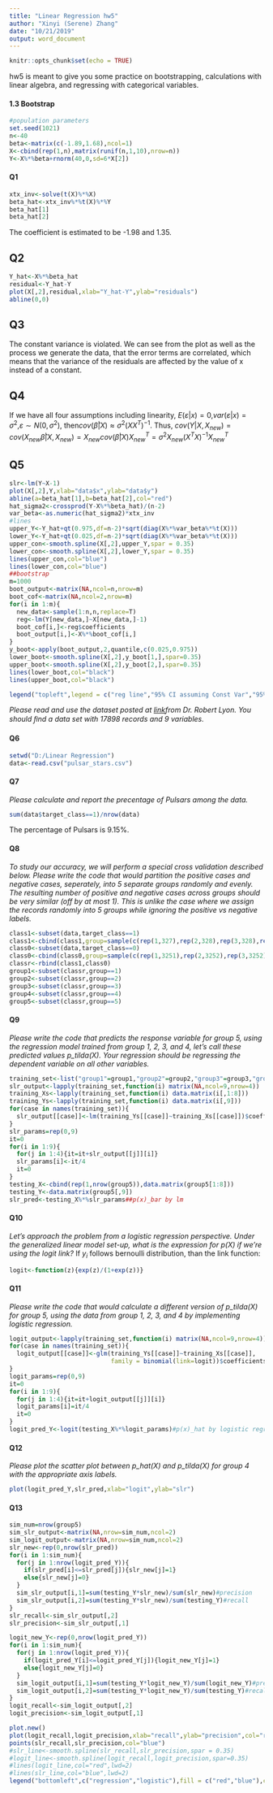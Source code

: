 ---
title: "Linear Regression hw5"
author: "Xinyi (Serene) Zhang"
date: "10/21/2019"
output: word_document
---

```{r setup, include=FALSE}
knitr::opts_chunk$set(echo = TRUE)
```
hw5 is meant to give you some practice on bootstrapping, calculations with linear algebra, and regressing with categorical variables. 

#### 1.3 Bootstrap
```{r}
#population parameters
set.seed(1021)
n<-40
beta<-matrix(c(-1.89,1.68),ncol=1)
X<-cbind(rep(1,n),matrix(runif(n,1,10),nrow=n))
Y<-X%*%beta+rnorm(40,0,sd=6*X[2])
```

#### Q1
```{r}
xtx_inv<-solve(t(X)%*%X)
beta_hat<-xtx_inv%*%t(X)%*%Y
beta_hat[1]
beta_hat[2]
```
The coefficient is estimated to be -1.98 and 1.35.

## Q2
```{r}
Y_hat<-X%*%beta_hat
residual<-Y_hat-Y
plot(X[,2],residual,xlab="Y_hat-Y",ylab="residuals")
abline(0,0)
```

## Q3
The constant variance is violated. We can see from the plot as well as the process we generate the data, that the error terms are correlated, which means that the variance of the residuals are affected by the value of x instead of a constant.

## Q4
If we have all four assumptions including linearity, $E(\varepsilon |x)=0$,$var(\varepsilon |x)=\sigma ^2$,$\varepsilon \sim N(0,\sigma^2)$, then$cov(\widehat{\beta}|X)\approx \sigma ^2(XX^{T})^{-1}$. Thus, 
$cov(Y|X,X_{new})=cov(X_{new}\widehat{\beta}|X,X_{new})=X_{new}cov(\widehat{\beta}|X)X_{new}^{T}=\sigma^2X_{new}(X^{T}X)^{-1}X_{new}^{T}$


## Q5
```{r}
slr<-lm(Y~X-1)
plot(X[,2],Y,xlab="data$x",ylab="data$y")
abline(a=beta_hat[1],b=beta_hat[2],col="red")
hat_sigma2<-crossprod(Y-X%*%beta_hat)/(n-2)
var_beta<-as.numeric(hat_sigma2)*xtx_inv
#lines
upper_Y<-Y_hat+qt(0.975,df=n-2)*sqrt(diag(X%*%var_beta%*%t(X)))
lower_Y<-Y_hat+qt(0.025,df=n-2)*sqrt(diag(X%*%var_beta%*%t(X)))
upper_con<-smooth.spline(X[,2],upper_Y,spar = 0.35)
lower_con<-smooth.spline(X[,2],lower_Y,spar = 0.35)
lines(upper_con,col="blue")
lines(lower_con,col="blue")
##bootstrap
m=1000
boot_output<-matrix(NA,ncol=n,nrow=m)
boot_cof<-matrix(NA,ncol=2,nrow=m)
for(i in 1:m){
  new_data<-sample(1:n,n,replace=T)
  reg<-lm(Y[new_data,]~X[new_data,]-1)
  boot_cof[i,]<-reg$coefficients
  boot_output[i,]<-X%*%boot_cof[i,]
}
y_boot<-apply(boot_output,2,quantile,c(0.025,0.975))
lower_boot<-smooth.spline(X[,2],y_boot[1,],spar=0.35)
upper_boot<-smooth.spline(X[,2],y_boot[2,],spar=0.35)
lines(lower_boot,col="black")
lines(upper_boot,col="black")

legend("topleft",legend = c("reg line","95% CI assuming Const Var","95% CI bootstrap"),col = c("red","blue","black"),lty = 1,cex=0.8)
```

*Please read and use the dataset posted at [link]( https://www.kaggle.com/pavanraj159/predicting-a-pulsar-star)from Dr. Robert Lyon. You should ﬁnd a data set with 17898 records and 9 variables.*

#### Q6
```{r}
setwd("D:/Linear Regression")
data<-read.csv("pulsar_stars.csv")
```

#### Q7
*Please calculate and report the precentage of Pulsars among the data.*
```{r}
sum(data$target_class==1)/nrow(data)
```
The percentage of Pulsars is 9.15%.

#### Q8
*To study our accuracy, we will perform a special cross validation described below. Please write the code that would partition the positive cases and negative cases, seperately, into 5 separate groups randomly and evenly. The resulting number of positive and negative cases across groups should be very similar (off by at most 1). This is unlike the case where we assign the records randomly into 5 groups while ignoring the positive vs negative labels.*
```{r}
class1<-subset(data,target_class==1)
class1<-cbind(class1,group=sample(c(rep(1,327),rep(2,328),rep(3,328),rep(4,328),rep(5,328))))
class0<-subset(data,target_class==0)
class0<-cbind(class0,group=sample(c(rep(1,3251),rep(2,3252),rep(3,3252),rep(4,3252),rep(5,3252))))
classr<-rbind(class1,class0)
group1<-subset(classr,group==1)
group2<-subset(classr,group==2)
group3<-subset(classr,group==3)
group4<-subset(classr,group==4)
group5<-subset(classr,group==5)
```

#### Q9
*Please write the code that predicts the response variable for group 5, using the regression model trained from group 1, 2, 3, and 4, let's call these predicted values p_tilda(X). Your regression should be regressing the dependent variable on all other variables.*
```{r}
training_set<-list("group1"=group1,"group2"=group2,"group3"=group3,"group4"=group4)
slr_output<-lapply(training_set,function(i) matrix(NA,ncol=9,nrow=4))
training_Xs<-lapply(training_set,function(i) data.matrix(i[,1:8]))
training_Ys<-lapply(training_set,function(i) data.matrix(i[,9]))
for(case in names(training_set)){
  slr_output[[case]]<-lm(training_Ys[[case]]~training_Xs[[case]])$coefficients
}
slr_params=rep(0,9)
it=0
for(i in 1:9){
  for(j in 1:4){it=it+slr_output[[j]][i]}
  slr_params[i]<-it/4
  it=0
}
testing_X<-cbind(rep(1,nrow(group5)),data.matrix(group5[1:8]))
testing_Y<-data.matrix(group5[,9])
slr_pred<-testing_X%*%slr_params##p(x)_bar by lm
```

#### Q10
*Let's approach the problem from a logistic regression perspective. Under the generalized linear model set-up, what is the expression for p(X) if we're using the logit link?*
If $y_{i}$ follows bernoulli distribution, than the link function:
```{r}
logit<-function(z){exp(z)/(1+exp(z))}
```

#### Q11
*Please write the code that would calculate a different version of p_tilda(X) for group 5, using the data from group 1, 2, 3, and 4 by implementing logistic regression.*
```{r}
logit_output<-lapply(training_set,function(i) matrix(NA,ncol=9,nrow=4))
for(case in names(training_set)){
  logit_output[[case]]<-glm(training_Ys[[case]]~training_Xs[[case]],
                            family = binomial(link=logit))$coefficients
}
logit_params=rep(0,9)
it=0
for(i in 1:9){
  for(j in 1:4){it=it+logit_output[[j]][i]}
  logit_params[i]=it/4
  it=0
}
logit_pred_Y<-logit(testing_X%*%logit_params)#p(x)_hat by logistic regression
```

#### Q12
*Please plot the scatter plot between p_hat(X) and p_tilda(X) for group 4 with the appropriate axis labels.*
```{r}
plot(logit_pred_Y,slr_pred,xlab="logit",ylab="slr")
```

#### Q13
```{r}
sim_num=nrow(group5)
sim_slr_output<-matrix(NA,nrow=sim_num,ncol=2)
sim_logit_output<-matrix(NA,nrow=sim_num,ncol=2)
slr_new<-rep(0,nrow(slr_pred))
for(i in 1:sim_num){
  for(j in 1:nrow(logit_pred_Y)){
    if(slr_pred[i]<=slr_pred[j]){slr_new[j]=1}
    else{slr_new[j]=0}
  }
  sim_slr_output[i,1]=sum(testing_Y*slr_new)/sum(slr_new)#precision
  sim_slr_output[i,2]=sum(testing_Y*slr_new)/sum(testing_Y)#recall
}
slr_recall<-sim_slr_output[,2]
slr_precision<-sim_slr_output[,1]

logit_new_Y<-rep(0,nrow(logit_pred_Y))
for(i in 1:sim_num){
  for(j in 1:nrow(logit_pred_Y)){
    if(logit_pred_Y[i]<=logit_pred_Y[j]){logit_new_Y[j]=1}
    else{logit_new_Y[j]=0}
  }
  sim_logit_output[i,1]=sum(testing_Y*logit_new_Y)/sum(logit_new_Y)#precision
  sim_logit_output[i,2]=sum(testing_Y*logit_new_Y)/sum(testing_Y)#recall
}
logit_recall<-sim_logit_output[,2]
logit_precision<-sim_logit_output[,1]

plot.new()
plot(logit_recall,logit_precision,xlab="recall",ylab="precision",col="red")
points(slr_recall,slr_precision,col="blue")
#slr_line<-smooth.spline(slr_recall,slr_precision,spar = 0.35)
#logit_line<-smooth.spline(logit_recall,logit_precision,spar=0.35)
#lines(logit_line,col="red",lwd=2)
#lines(slr_line,col="blue",lwd=2)
legend("bottomleft",c("regression","logistic"),fill = c("red","blue"),col=c("red","blue"))
```